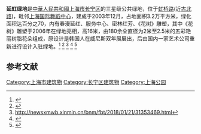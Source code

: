 '''延虹绿地'''是[[中華人民共和國|中華人民共和國]][[上海市|上海市]][[长宁区|长宁区]]的三星级公共绿地，位于[[虹桥路|虹桥路]](近[[古北路|古北路]])，毗邻[[上海国际舞蹈中心|上海国际舞蹈中心]]，建成于2003年12月，占地面积3.2万平方米，绿化面积达百分之70，内有春漫延红、服务中心、密林红芳、《花树》雕塑，其中《花树》雕塑于2006年在绿地亮相，高16米，由180余朵直径为2米至2.5米的五彩艳丽树脂花朵组成，原设计是韩国人在威尼斯双年展展出，后由国内一家艺术公司重新进行设计入驻绿地。<ref>{{cite web|url=http://sh.eastday.com/m/20160803/u1a9586745.html|title=越夜越奔跑 上海可以夜跑的22座公园一览表|website=sh.eastday.com|access-date=2020-09-30|archive-date=2016-08-06|archive-url=https://web.archive.org/web/20160806110904/http://sh.eastday.com/m/20160803/u1a9586745.html}}</ref>
<ref>{{cite web|url=http://ent.sina.com.cn/j/2012-09-27/18133754542.shtml|title=上海国际舞蹈中心将开工 舞蹈家四年后进驻|website=ent.sina.com.cn}}</ref>
<ref>http://newsxmwb.xinmin.cn/bnm/fbt/2018/01/21/31353469.html</ref>
<ref>{{cite journal|url=http://www.cqvip.com/qk/94480x/200804/27056506.html|title=延续历史文脉，提升绿地品质——上海延虹绿地设计|first=|last=秦启宪|date=2020-09-30|publisher=|journal=中国园林|issue=4|pages=1–4|via=www.cqvip.com}}</ref>
<ref>{{cite web|url=http://news.sina.com.cn/c/2009-10-15/130616442975s.shtml|title=上海“花树”诞生姊妹篇_新闻中心_新浪网|website=news.sina.com.cn}}</ref>

==参考文献==
{{reflist}}
{{上海公園}}
[[Category:上海市建筑物|Category:上海市建筑物]]
[[Category:长宁区建筑物|Category:长宁区建筑物]]
[[Category:上海公园|Category:上海公园]]